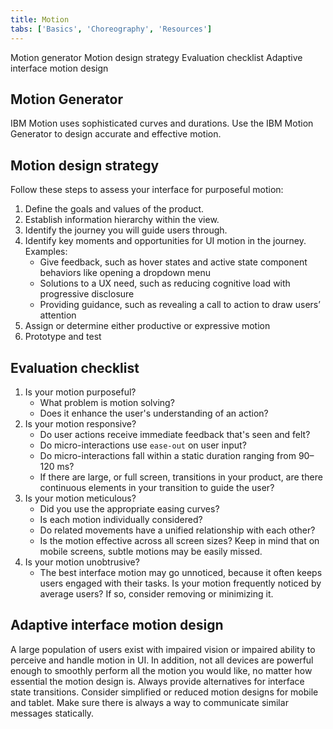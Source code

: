 ```yaml
---
title: Motion
tabs: ['Basics', 'Choreography', 'Resources']
---
```


<AnchorLinks>

<AnchorLink>Motion generator</AnchorLink>
<AnchorLink>Motion design strategy</AnchorLink>
<AnchorLink>Evaluation checklist</AnchorLink>
<AnchorLink>Adaptive interface motion design</AnchorLink>

</AnchorLinks>

## Motion Generator

IBM Motion uses sophisticated curves and durations. Use the IBM Motion Generator to design accurate and effective motion.

<Row className="resource-card-group">
  <Column colMd={4} colLg={4} noGutterSm>
    <ResourceCard
      subTitle="Motion generator"
      href="https://ibm.github.io/motion/"
    />
  </Column>
</Row>

## Motion design strategy

Follow these steps to assess your interface for purposeful motion:

1. Define the goals and values of the product.
2. Establish information hierarchy within the view.
3. Identify the journey you will guide users through.
4. Identify key moments and opportunities for UI motion in the journey. Examples:
   - Give feedback, such as hover states and active state component behaviors like opening a dropdown menu
   - Solutions to a UX need, such as reducing cognitive load with progressive disclosure
   - Providing guidance, such as revealing a call to action to draw users’ attention
5. Assign or determine either productive or expressive motion
6. Prototype and test

## Evaluation checklist

1. Is your motion purposeful?
   - What problem is motion solving?
   - Does it enhance the user's understanding of an action?
2. Is your motion responsive?
   - Do user actions receive immediate feedback that's seen and felt?
   - Do micro-interactions use `ease-out` on user input?
   - Do micro-interactions fall within a static duration ranging from 90–120 ms?
   - If there are large, or full screen, transitions in your product, are there continuous elements in your transition to guide the user?
3. Is your motion meticulous?
   - Did you use the appropriate easing curves?
   - Is each motion individually considered?
   - Do related movements have a unified relationship with each other?
   - Is the motion effective across all screen sizes? Keep in mind that on mobile screens, subtle motions may be easily missed.
4. Is your motion unobtrusive?
   - The best interface motion may go unnoticed, because it often keeps users engaged with their tasks. Is your motion frequently noticed by average users? If so, consider removing or minimizing it.

## Adaptive interface motion design

A large population of users exist with impaired vision or impaired ability to perceive and handle motion in UI. In addition, not all devices are powerful enough to smoothly perform all the motion you would like, no matter how essential the motion design is. Always provide alternatives for interface state transitions. Consider simplified or reduced motion designs for mobile and tablet. Make sure there is always a way to communicate similar messages statically.
